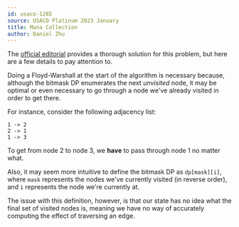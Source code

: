 ```yaml
---
id: usaco-1285
source: USACO Platinum 2023 January
title: Mana Collection
author: Daniel Zhu
---
```


The [official editorial](https://usaco.org/current/data/sol_prob2_platinum_jan23.html)
provides a thorough solution for this problem, but here are a few details to pay attention to.

Doing a Floyd-Warshall at the start of the algorithm is necessary because,
although the bitmask DP enumerates the next *unvisited* node,
it may be optimal or even necessary to go through a node we've already visited in order to get there.

For instance, consider the following adjacency list:
```
1 -> 2
2 -> 1
1 -> 3
```
To get from node 2 to node 3, we **have** to pass through node 1 no matter what.

Also, it may seem more intuitive to define the bitmask DP as `dp[mask][i]`,
where `mask` represents the nodes we've currently visited (in reverse order),
and `i` represents the node we're currently at.

The issue with this definition, however, is that our state has no idea what the final set of visited nodes is,
meaning we have no way of accurately computing the effect of traversing an edge.
